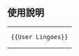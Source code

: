 {{Userbox
  |border-c = #CCC
  |border-s = 1
  |id-c     = #FFFFFF
  |id-s     = 13
  |info-c   = #EFEFEF
  |info-s   = 10
  |info-fc  = black
  |id       = Lingoes
  |info     = 這個用戶使用'''[[Lingoes|灵格斯]]'''翻译软件。
}}

<includeonly>[[Category:Lingoes使用者|{{PAGENAME}}]]</includeonly>
<noinclude>
<div style="clear: both; float: left;"></div>
<br>

== 使用說明 ==
{| style="background: transparent; float: left;"
|<pre>{{User Lingoes}}</pre>
|}
</noinclude>